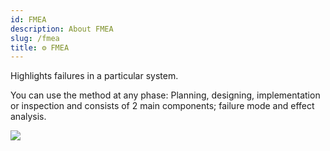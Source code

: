 ```yaml
---
id: FMEA
description: About FMEA
slug: /fmea
title: ⚙️ FMEA
---
```



Highlights failures in a particular system. 

You can use the method at any phase: Planning, designing, implementation or inspection and consists of 2 main components; failure mode and effect analysis.

![](/img/fmea.png)